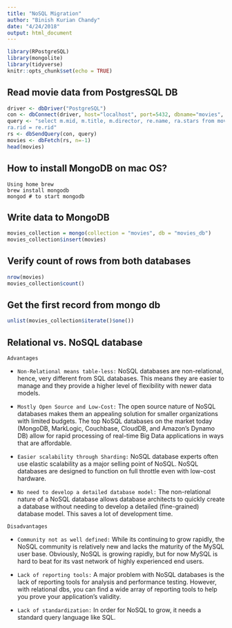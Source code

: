 ```yaml
---
title: "NoSQL Migration"
author: "Binish Kurian Chandy"
date: "4/24/2018"
output: html_document
---
```


```r
library(RPostgreSQL)
library(mongolite)
library(tidyverse)
knitr::opts_chunk$set(echo = TRUE)
```
## Read movie data from PostgresSQL DB
```r
driver <- dbDriver("PostgreSQL")
con <- dbConnect(driver, host="localhost", port=5432, dbname="movies", user="postgres")
query <- "select m.mid, m.title, m.director, re.name, ra.stars from movie m inner join rating ra on m.mid = ra.mid inner join reviewer re on
ra.rid = re.rid"
rs <- dbSendQuery(con, query)
movies <- dbFetch(rs, n=-1)
head(movies)
```

## How to install MongoDB on mac OS?
```
Using home brew
brew install mongodb
mongod # to start mongodb
```

## Write data to MongoDB
```r
movies_collection = mongo(collection = "movies", db = "movies_db")
movies_collection$insert(movies)
```

## Verify count of rows from both databases
```r
nrow(movies)
movies_collection$count()
```

## Get the first record from mongo db
```r
unlist(movies_collection$iterate()$one())
```

## Relational vs. NoSQL database
`Advantages`

* `Non-Relational means table-less:` NoSQL databases are non-relational, hence, 
  very different from SQL  databases. This means they are easier to manage and 
  they provide a higher level of flexibility with newer data models.
 
* `Mostly Open Source and Low-Cost:` The open source nature of NoSQL databases 
   makes them an appealing solution for smaller organizations with limited budgets. 
   The top NoSQL databases on the market today (MongoDB, MarkLogic, Couchbase, CloudDB, 
   and Amazon’s Dynamo DB) allow for rapid processing of real-time Big Data 
   applications in ways that are affordable.
 
* `Easier scalability through Sharding:` NoSQL database experts often use elastic 
   scalability as a major selling point of NoSQL. NoSQL databases are designed to 
   function on full throttle even with low-cost hardware.
 
* `No need to develop a detailed database model:` The non-relational nature of 
   a NoSQL database allows database architects to quickly create a database without 
   needing to develop a detailed (fine-grained) database model. This saves a 
   lot of development time.
 
`Disadvantages`

* `Community not as well defined:` While its continuing to grow rapidly, the 
  NoSQL community is relatively new and lacks the maturity of the MySQL user base. 
  Obviously, NoSQL is growing rapidly, but for now MySQL is hard to beat for its 
  vast network of highly experienced end users.
 
* `Lack of reporting tools:` A major problem with NoSQL databases is the lack of 
  reporting tools for analysis and performance testing. However, with relational dbs, you 
  can find a wide array of reporting tools to help you prove your application’s validity.
 
* `Lack of standardization:` In order for NoSQL to grow, it needs a standard query 
  language like SQL.